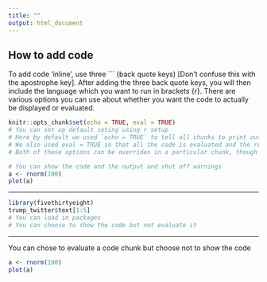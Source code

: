 ```yaml
---
title: ""
output: html_document
---
```

## How to add code

To add code 'inline', use three ``` (back quote keys) [Don't confuse this with the apostrophe key]. After adding the three back quote keys, you will then include the language which you want to run in brackets {r}. There are various options you can use about whether you want the code to actually be displayed or evaluated. 
 
```r
knitr::opts_chunk$set(echo = TRUE, eval = TRUE)
# You can set up default seting using r setup
# Here by default we used `echo = TRUE` to tell all chunks to print out the source code
# We also used eval = TRUE so that all the code is evaluated and the results displayed
# Both of these options can be overriden in a particular chunk, though
```

```r
# You can show the code and the output and shut off warnings
a <- rnorm(100)
plot(a) 
```

---

```r
library(fivethirtyeight)
trump_twitter$text[1:5]
# You can load in packages 
# You can choose to show the code but not evaluate it 
```
---
You can chose to evaluate a code chunk but choose not to show the code

```r
a <- rnorm(100)
plot(a) 
```